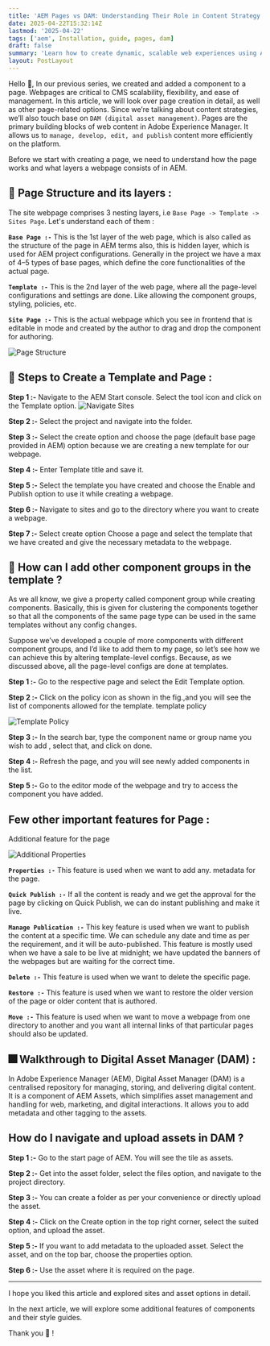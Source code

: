 ```yaml
---
title: 'AEM Pages vs DAM: Understanding Their Role in Content Strategy'
date: 2025-04-22T15:32:14Z
lastmod: '2025-04-22'
tags: ['aem', Installation, guide, pages, dam]
draft: false
summary: 'Learn how to create dynamic, scalable web experiences using AEM Pages, and master Adobe Experience Managers Digital Asset Manager (DAM) to streamline content delivery. This guide covers best practices, tips for performance optimization, and how to align your assets and pages for a seamless digital strategy.'
layout: PostLayout
---
```


Hello 👋, In our previous series, we created and added a component to a page. Webpages are critical to CMS scalability, flexibility, and ease of management. In this article, we will look over page creation in detail, as well as other page-related options. Since we’re talking about content strategies, we’ll also touch base on `DAM (digital asset management)`. Pages are the primary building blocks of web content in Adobe Experience Manager. It allows us to `manage, develop, edit, and publish` content more efficiently on the platform.

Before we start with creating a page, we need to understand how the page works and what layers a webpage consists of in AEM.

## 📃 Page Structure and its layers :

The site webpage comprises 3 nesting layers, i.e `Base Page -> Template -> Sites Page`. Let's understand each of them :

**`Base Page :-`** This is the 1st layer of the web page, which is also called as the structure of the page in AEM terms also, this is hidden layer, which is used for AEM project configurations. Generally in the project we have a max of 4–5 types of base pages, which define the core functionalities of the actual page.

**`Template :-`** This is the 2nd layer of the web page, where all the page-level configurations and settings are done. Like allowing the component groups, styling, policies, etc.

**`Site Page :-`** This is the actual webpage which you see in frontend that is editable in mode and created by the author to drag and drop the component for authoring.

![Page Structure](https://miro.medium.com/v2/resize:fit:1400/format:webp/1*Z0LcRIUOIYra2QWKfeUwHg.png)

## 📌 Steps to Create a Template and Page :

**Step 1 :-** Navigate to the AEM Start console. Select the tool icon and click on the Template option.
![Navigate Sites](https://miro.medium.com/v2/resize:fit:1400/format:webp/1*Wi1B4Np2as9_dIEcmUQtHA.png)

**Step 2 :-** Select the project and navigate into the folder.

**Step 3 :-** Select the create option and choose the page (default base page provided in AEM) option because we are creating a new template for our webpage.

**Step 4 :-** Enter Template title and save it.

**Step 5 :-** Select the template you have created and choose the Enable and Publish option to use it while creating a webpage.

**Step 6 :-** Navigate to sites and go to the directory where you want to create a webpage.

**Step 7 :-** Select create option Choose a page and select the template that we have created and give the necessary metadata to the webpage.

## 📌 How can I add other component groups in the template ?

As we all know, we give a property called component group while creating components. Basically, this is given for clustering the components together so that all the components of the same page type can be used in the same templates without any config changes.

Suppose we’ve developed a couple of more components with different component groups, and I’d like to add them to my page, so let’s see how we can achieve this by altering template-level configs. Because, as we discussed above, all the page-level configs are done at templates.

**Step 1 :-** Go to the respective page and select the Edit Template option.

**Step 2 :-** Click on the policy icon as shown in the fig.,and you will see the list of components allowed for the template.
template policy

![Template Policy](https://miro.medium.com/v2/resize:fit:1400/format:webp/1*JasWF1y9kxhajnPRnwRA_Q.png)

**Step 3 :-** In the search bar, type the component name or group name you wish to add , select that, and click on done.

**Step 4 :-** Refresh the page, and you will see newly added components in the list.

**Step 5 :-** Go to the editor mode of the webpage and try to access the component you have added.

## Few other important features for Page :

Additional feature for the page

![Additional Properties](https://miro.medium.com/v2/resize:fit:1400/format:webp/1*MiHQ4R1mT5r88Mmo_TEQyA.png)

**`Properties :-`** This feature is used when we want to add any. metadata for the page.

**`Quick Publish :-`** If all the content is ready and we get the approval for the page by clicking on Quick Publish, we can do instant publishing and make it live.

**`Manage Publication :-`** This key feature is used when we want to publish the content at a specific time. We can schedule any date and time as per the requirement, and it will be auto-published. This feature is mostly used when we have a sale to be live at midnight; we have updated the banners of the webpages but are waiting for the correct time.

**`Delete :-`** This feature is used when we want to delete the specific page.

**`Restore :-`** This feature is used when we want to restore the older version of the page or older content that is authored.

**`Move :-`** This feature is used when we want to move a webpage from one directory to another and you want all internal links of that particular pages should also be updated.

## 🎆 Walkthrough to Digital Asset Manager (DAM) :

In Adobe Experience Manager (AEM), Digital Asset Manager (DAM) is a centralised repository for managing, storing, and delivering digital content. It is a component of AEM Assets, which simplifies asset management and handling for web, marketing, and digital interactions. It allows you to add metadata and other tagging to the assets.

## How do I navigate and upload assets in DAM ?

**Step 1 :-** Go to the start page of AEM. You will see the tile as assets.

**Step 2 :-** Get into the asset folder, select the files option, and navigate to the project directory.

**Step 3 :-** You can create a folder as per your convenience or directly upload the asset.

**Step 4 :-** Click on the Create option in the top right corner, select the suited option, and upload the asset.

**Step 5 :-** If you want to add metadata to the uploaded asset. Select the asset, and on the top bar, choose the properties option.

**Step 6 :-** Use the asset where it is required on the page.

---

I hope you liked this article and explored sites and asset options in detail.

In the next article, we will explore some additional features of components and their style guides.

Thank you 🙏 !
